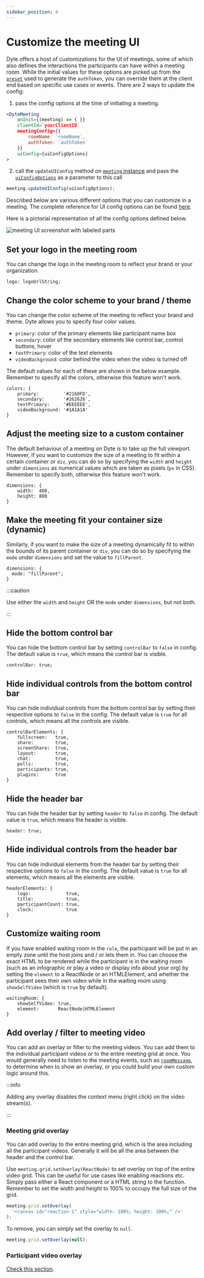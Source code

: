 ```yaml
---
sidebar_position: 4
---
```


# Customize the meeting UI


Dyte offers a host of customizations for the UI of meetings, some of which also defines the interactions the participants can have within a meeting room. While the initial values for these options are picked up from the [`preset`](/docs/home/introduction#glossary) used to generate the `authToken`, you can override them at the client end based on specific use cases or events. There are 2 ways to update the config:

1. pass the config options at the time of initiating a meeting.

```jsx {8}
<DyteMeeting
    onInit={(meeting) => { }}
    clientId=`yourClientID`
    meetingConfig={{
        roomName: `roomName`,
        authToken: `authToken`
    }}
    uiConfig={uiConfigOptions}
>
```

2. call the `updateUIConfig` method on [`meeting` instance](./reference/meeting) and pass the [`uiConfigOptions`](./reference/dyte-ui-config) as a parameter to this call

```javascript
meeting.updateUIConfig(uiConfigOptions);
```

Described below are various different options that you can customize in a meeting. The complete reference for UI config options can be found [here](./reference/dyte-ui-config).

Here is a pictorial representation of all the config options defined below.

<!-- ![meeting UI screenshot with labeled parts](./ui-customizations/meeting-ui.png) -->

![meeting UI screenshot with labeled parts](/ui-customizations/meeting-ui.png)

## Set your logo in the meeting room

You can change the logo in the meeting room to reflect your brand or your organization.

```tsx
logo: logoUrlString;
```

## Change the color scheme to your brand / theme

You can change the color scheme of the meeting to reflect your brand and theme. Dyte allows you to specify four color values.

- `primary`: color of the primary elements like participant name box
- `secondary`: color of the secondary elements like control bar, control buttons, hover
- `textPrimary`: color of the text elements
- `videoBackground`: color behind the video when the video is turned off

The default values for each of these are shown in the below example. Remember to specify all the colors, otherwise this feature won't work.

```tsx
colors: {
    primary:         '#2160FD',
    secondary:       '#262626',
    textPrimary:     '#EEEEEE',
    videoBackground: '#1A1A1A'
}
```

<VideoPlayer src="/ui-customizations/themes.mp4" />

## Adjust the meeting size to a custom container

The default behaviour of a meeting on Dyte is to take up the full viewport. However, if you want to customize the size of a meeting to fit within a certain container or `div`, you can do so by specifying the `width` and `height` under `dimensions` as numerical values which are taken as pixels (`px` in CSS). Remember to specify both, otherwise this feature won't work.

```tsx
dimensions: {
    width:  400,
    height: 800
}
```

## Make the meeting fit your container size (dynamic)

Similarly, if you want to make the size of a meeting dynamically fit to within the bounds of its parent container or `div`, you can do so by specifying the `mode` under `dimensions` and set the value to `fillParent`.

```tsx
dimensions: {
  mode: "fillParent";
}
```

:::caution

Use either the `width` and `height` OR the `mode` under `dimensions`, but not both.

:::

## Hide the bottom control bar

You can hide the bottom control bar by setting `controlBar` to `false` in config. The default value is `true`, which means the control bar is visible.

```tsx
controlBar: true;
```

<VideoPlayer src="/ui-customizations/control-bar.mp4" />

## Hide individual controls from the bottom control bar

You can hide individual controls from the bottom control bar by setting their respective options to `false` in the config. The default value is `true` for all controls, which means all the controls are visible.

```tsx
controlBarElements: {
    fullscreen:   true,
    share:        true,
    screenShare:  true,
    layout:       true,
    chat:         true,
    polls:        true,
    participants: true,
    plugins:      true
}
```

<VideoPlayer src="/ui-customizations/control-bar-elements.mp4" />

## Hide the header bar

You can hide the header bar by setting `header` to `false` in config. The default value is `true`, which means the header is visible.

```tsx
header: true;
```

<VideoPlayer src="/ui-customizations/header.mp4" />

## Hide individual controls from the header bar

You can hide individual elements from the header bar by setting their respective options to `false` in the config. The default value is `true` for all elements, which means all the elements are visible.

```tsx
headerElements: {
    logo:             true,
    title:            true,
    participantCount: true,
    clock:            true
}
```

<VideoPlayer src="/ui-customizations/header-elements.mp4" />

## Customize waiting room

If you have enabled waiting room in the `role`, the participant will be put in an empty zone until the host joins and / or lets them in. You can choose the exact HTML to be rendered while the participant is in the waiting room (such as an infographic or play a video or display info about your org) by setting the `element` to a ReactNode or an HTMLElement, and whether the participant sees their own video while in the waiting room using `showSelfVideo` (which is `true` by default).

```tsx
waitingRoom: {
    showSelfVideo: true,
    element:       ReactNode|HTMLElement
}
```

## Add overlay / filter to meeting video

You can add an overlay or filter to the meeting videos. You can add them to the individual participant videos or to the entire meeting grid at once. You would generally need to listen to the meeting events, such as [`roomMessage`](./advanced-usage#send-a-custom-message-to-other-participants-in-the-meeting-p2p-message--data-exchange), to determine when to show an overlay, or you could build your own custom logic around this.

:::info

Adding any overlay disables the context menu (right click) on the video stream(s).

:::

### Meeting grid overlay

You can add overlay to the entire meeting grid, which is the area including all the participant videos. Generally it will be all the area between the header and the control bar.

Use `meeting.grid.setOverlay(ReactNode)` to set overlay on top of the entire video grid. This can be useful for use cases like enabling reactions etc. Simply pass either a React component or a HTML string to the function. Remember to set the width and height to 100% to occupy the full size of the grid.

```javascript
meeting.grid.setOverlay(
  '<canvas id="reaction-1" style="width: 100%; height: 100%;" />'
);
```

To remove, you can simply set the overlay to `null`.

```javascript
meeting.grid.setOverlay(null);
```

### Participant video overlay

[Check this section](./advanced-usage#set-an-overlay--filter-on-the-participant-video).
